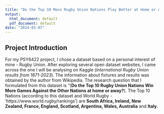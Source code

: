 ```yaml
---
title: "Do the Top 10 Mens Rugby Union Nations Play Better at Home or Away?"
output:
  html_document: default
  pdf_document: default
date: "2024-03-07"
---
```


## Project Introduction

For my PSY6422 project, I chose a dataset based on a personal interest of mine - Rugby Union. After exploring several open dataset websites, I came across the one I will be analysing on Kaggle (*International Rugby Union results from 1871-2023*). The information about fixtures and results was obtained by the author from Wikipedia. 
The research question that I formulated from this dataset is "(**Do the Top 10 Rugby Union Nations Win More Games Against the Other Nations at home or away?**). The Top 10 Nations (according to this dataset and World Rugby - 'https://www.world.rugby/rankings') are **South Africa, Ireland, New Zealand, France, England, Scotland, Argentina, Wales, Australia** and **Italy**. 